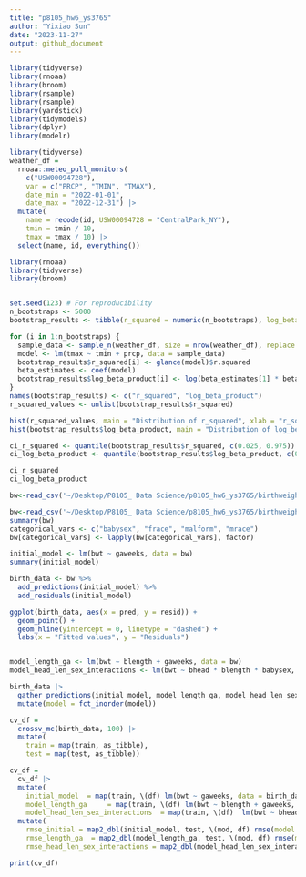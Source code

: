 ```yaml
---
title: "p8105_hw6_ys3765"
author: "Yixiao Sun"
date: "2023-11-27"
output: github_document
---
```


```r
library(tidyverse)
library(rnoaa)
library(broom)
library(rsample)
library(rsample)
library(yardstick)
library(tidymodels)
library(dplyr)
library(modelr)
```


```r
library(tidyverse)
weather_df = 
  rnoaa::meteo_pull_monitors(
    c("USW00094728"),
    var = c("PRCP", "TMIN", "TMAX"), 
    date_min = "2022-01-01",
    date_max = "2022-12-31") |>
  mutate(
    name = recode(id, USW00094728 = "CentralPark_NY"),
    tmin = tmin / 10,
    tmax = tmax / 10) |>
  select(name, id, everything())
```

```r
library(rnoaa)
library(tidyverse)
library(broom)


set.seed(123) # For reproducibility
n_bootstraps <- 5000
bootstrap_results <- tibble(r_squared = numeric(n_bootstraps), log_beta_product = numeric(n_bootstraps))

for (i in 1:n_bootstraps) {
  sample_data <- sample_n(weather_df, size = nrow(weather_df), replace = TRUE)
  model <- lm(tmax ~ tmin + prcp, data = sample_data)
  bootstrap_results$r_squared[i] <- glance(model)$r.squared
  beta_estimates <- coef(model)
  bootstrap_results$log_beta_product[i] <- log(beta_estimates[1] * beta_estimates[2])
}
names(bootstrap_results) <- c("r_squared", "log_beta_product")
r_squared_values <- unlist(bootstrap_results$r_squared)

hist(r_squared_values, main = "Distribution of r_squared", xlab = "r_squared")
hist(bootstrap_results$log_beta_product, main = "Distribution of log_beta_product", xlab = "log_beta_product")

ci_r_squared <- quantile(bootstrap_results$r_squared, c(0.025, 0.975))
ci_log_beta_product <- quantile(bootstrap_results$log_beta_product, c(0.025, 0.975))

ci_r_squared
ci_log_beta_product

```

```r
bw<-read_csv('~/Desktop/P8105_ Data Science/p8105_hw6_ys3765/birthweight.csv')%>%na.omit()
```

```r
bw<-read_csv('~/Desktop/P8105_ Data Science/p8105_hw6_ys3765/birthweight.csv')%>%na.omit()
summary(bw)
categorical_vars <- c("babysex", "frace", "malform", "mrace")
bw[categorical_vars] <- lapply(bw[categorical_vars], factor)

initial_model <- lm(bwt ~ gaweeks, data = bw)
summary(initial_model)

birth_data <- bw %>% 
  add_predictions(initial_model) %>% 
  add_residuals(initial_model)

ggplot(birth_data, aes(x = pred, y = resid)) +
  geom_point() +
  geom_hline(yintercept = 0, linetype = "dashed") +
  labs(x = "Fitted values", y = "Residuals")


model_length_ga <- lm(bwt ~ blength + gaweeks, data = bw)
model_head_len_sex_interactions <- lm(bwt ~ bhead * blength * babysex, data = bw)


```

```r
birth_data |> 
  gather_predictions(initial_model, model_length_ga, model_head_len_sex_interactions) |> 
  mutate(model = fct_inorder(model))

cv_df =
  crossv_mc(birth_data, 100) |> 
  mutate(
    train = map(train, as_tibble),
    test = map(test, as_tibble))

cv_df = 
  cv_df |> 
  mutate(
    initial_model  = map(train, \(df) lm(bwt ~ gaweeks, data = birth_data)),
    model_length_ga     = map(train, \(df) lm(bwt ~ blength + gaweeks, data = birth_data)),
    model_head_len_sex_interactions  = map(train, \(df)  lm(bwt ~ bhead * blength * babysex, data = birth_data))) |> 
  mutate(
    rmse_initial = map2_dbl(initial_model, test, \(mod, df) rmse(model = mod, data = birth_data)),
    rmse_length_ga  = map2_dbl(model_length_ga, test, \(mod, df) rmse(model = mod, data = birth_data)),
    rmse_head_len_sex_interactions = map2_dbl(model_head_len_sex_interactions, test, \(mod, df) rmse(model = mod, data = birth_data)))

print(cv_df)
```

